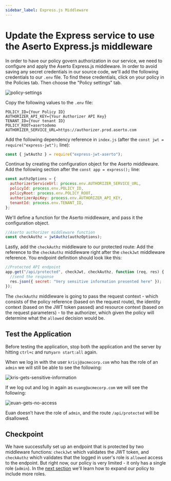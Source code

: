 ```yaml
---
sidebar_label: Express.js Middleware
---
```


# Update the Express service to use the Aserto Express.js middleware

In order to have our policy govern authorization in our service, we need to configure and apply the Aserto Express.js middleware. In order to avoid saving any secret credentials in our source code, we'll add the following credentials to our `.env` file. To find these credentials, click on your policy in the Policies tab. Then choose the "Policy settings" tab.

![policy-settings](/quickstart-react-and-node/policy-settings.png)

Copy the following values to the `.env` file:

```
POLICY_ID={Your Policy ID}
AUTHORIZER_API_KEY={Your Authorizer API Key}
TENANT_ID={Your tenant ID}
POLICY_ROOT=asertodemo
AUTHORIZER_SERVICE_URL=https://authorizer.prod.aserto.com
```

Add the following dependency reference in `index.js` (after the `const jwt = require("express-jwt");` line):

```javascript
const { jwtAuthz } = require("express-jwt-aserto");
```

Continue by creating the configuration object for the Aserto middleware. Add the following section after the `const app = express();` line:

```javascript
const authzOptions = {
  authorizerServiceUrl: process.env.AUTHORIZER_SERVICE_URL,
  policyId: process.env.POLICY_ID,
  policyRoot: process.env.POLICY_ROOT,
  authorizerApiKey: process.env.AUTHORIZER_API_KEY,
  tenantId: process.env.TENANT_ID,
};
```

We'll define a function for the Aserto middleware, and pass it the configuration object.

```javascript
//Aserto authorizer middleware function
const checkAuthz = jwtAuthz(authzOptions);
```

Lastly, add the `checkAuthz` middleware to our protected route: Add the reference to the `checkAuthz` middleware right after the `checkJwt` middleware reference. You endpoint definition should look like this:

```javascript
//Protected API endpoint
app.get("/api/protected", checkJwt, checkAuthz, function (req, res) {
  //send the response
  res.json({ secret: "Very sensitive information presented here" });
});
```

The `checkAuthz` middleware is going to pass the request context - which consists of the policy reference (based on the request route), the identity context (based on the JWT token passed) and resource context (based on the request parameters) - to the authorizer, which given the policy will determine what the `allowed` decision would be.

## Test the Application

Before testing the application, stop both the application and the server by hitting `ctrl+c` and run`yarn start:all` again.

When we log in with the user `krisj@acmecorp.com` who has the role of an `admin` we will still be able to see the following:

![kris-gets-sensitive-information](/quickstart-react-and-node/kris-gets-sensitive-information.png)

If we log out and log in again as `euang@acmecorp.com` we will see the following:

![euan-gets-no-access](/quickstart-react-and-node/euan-gets-no-access.png)

Euan doesn’t have the role of `admin`, and the route `/api/protected` will be disallowed.

## Checkpoint

We have successfully set up an endpoint that is protected by two middleware functions: `checkJwt` which validates the JWT token, and `checkAuthz` which validates that the logged in user's role is `allowed` access to the endpoint. But right now, our policy is very limited - it only has a single role (`admin`). In the [next section](support-more-roles) we'll learn how to expand our policy to include more roles.

